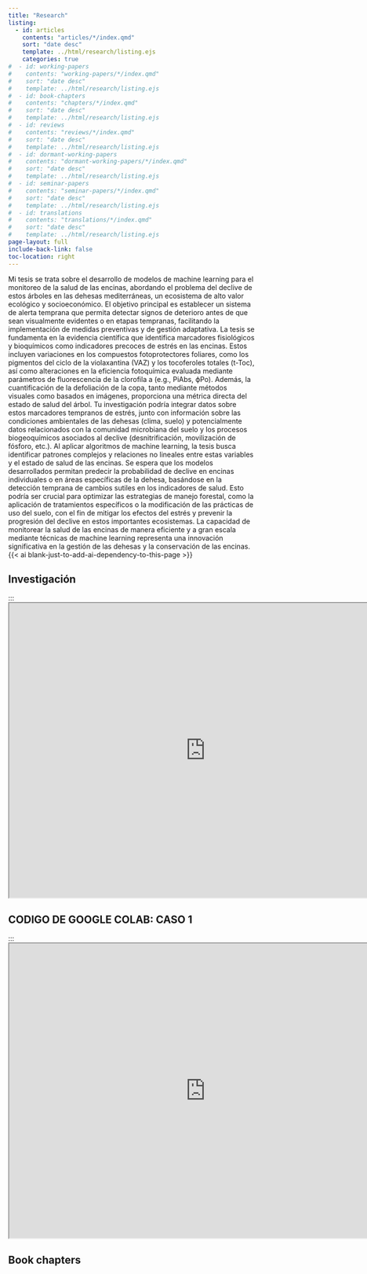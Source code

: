 ```yaml
---
title: "Research"
listing:
  - id: articles
    contents: "articles/*/index.qmd"
    sort: "date desc"
    template: ../html/research/listing.ejs
    categories: true
#  - id: working-papers
#    contents: "working-papers/*/index.qmd"
#    sort: "date desc"
#    template: ../html/research/listing.ejs
#  - id: book-chapters
#    contents: "chapters/*/index.qmd"
#    sort: "date desc"
#    template: ../html/research/listing.ejs
#  - id: reviews
#    contents: "reviews/*/index.qmd"
#    sort: "date desc"
#    template: ../html/research/listing.ejs
#  - id: dormant-working-papers
#    contents: "dormant-working-papers/*/index.qmd"
#    sort: "date desc"
#    template: ../html/research/listing.ejs
#  - id: seminar-papers
#    contents: "seminar-papers/*/index.qmd"
#    sort: "date desc"
#    template: ../html/research/listing.ejs
#  - id: translations
#    contents: "translations/*/index.qmd"
#    sort: "date desc"
#    template: ../html/research/listing.ejs
page-layout: full
include-back-link: false
toc-location: right
---
```


Mi tesis se trata sobre el desarrollo de modelos de machine learning para el monitoreo de la salud de las encinas, abordando el problema del declive de estos árboles en las dehesas mediterráneas, un ecosistema de alto valor ecológico y socioeconómico. El objetivo principal es establecer un sistema de alerta temprana que permita detectar signos de deterioro antes de que sean visualmente evidentes o en etapas tempranas, facilitando la implementación de medidas preventivas y de gestión adaptativa.
La tesis se fundamenta en la evidencia científica que identifica marcadores fisiológicos y bioquímicos como indicadores precoces de estrés en las encinas. Estos incluyen variaciones en los compuestos fotoprotectores foliares, como los pigmentos del ciclo de la violaxantina (VAZ) y los tocoferoles totales (t-Toc), así como alteraciones en la eficiencia fotoquímica evaluada mediante parámetros de fluorescencia de la clorofila a (e.g., PiAbs, ϕPo). Además, la cuantificación de la defoliación de la copa, tanto mediante métodos visuales como basados en imágenes, proporciona una métrica directa del estado de salud del árbol.
Tu investigación podría integrar datos sobre estos marcadores tempranos de estrés, junto con información sobre las condiciones ambientales de las dehesas (clima, suelo) y potencialmente datos relacionados con la comunidad microbiana del suelo y los procesos biogeoquímicos asociados al declive (desnitrificación, movilización de fósforo, etc.). Al aplicar algoritmos de machine learning, la tesis busca identificar patrones complejos y relaciones no lineales entre estas variables y el estado de salud de las encinas.
Se espera que los modelos desarrollados permitan predecir la probabilidad de declive en encinas individuales o en áreas específicas de la dehesa, basándose en la detección temprana de cambios sutiles en los indicadores de salud. Esto podría ser crucial para optimizar las estrategias de manejo forestal, como la aplicación de tratamientos específicos o la modificación de las prácticas de uso del suelo, con el fin de mitigar los efectos del estrés y prevenir la progresión del declive en estos importantes ecosistemas. La capacidad de monitorear la salud de las encinas de manera eficiente y a gran escala mediante técnicas de machine learning representa una innovación significativa en la gestión de las dehesas y la conservación de las encinas. {{< ai blank-just-to-add-ai-dependency-to-this-page >}}



## Investigación

:::<iframe src="https://docs.google.com/presentation/d/17PhyytqCPLUg-XxceTMDtO__4TdZHv3L5FafG_6Mxfo/edit?usp=sharing" width="800" height="600"></iframe>



## CODIGO DE GOOGLE COLAB: CASO 1


:::<iframe src="https://drive.google.com/file/d/1WADOX9s_0NmRS_8ycgo_xWtMk-n12mnD/view?usp=sharing" width="800" height="600"></iframe>

## Book chapters

:::{#book-chapters}
:::

<!--
## Reviews

:::{#reviews}
:::


## Dormant working papers

:::{#dormant-working-papers}
:::


## Selected seminar papers

:::{#seminar-papers}
:::


## Translations

:::{#translations}
:::
-->